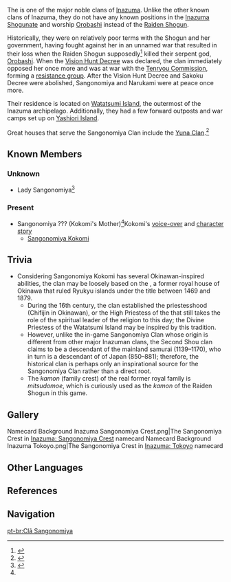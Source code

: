 {{Terminology Infobox
|image        = Sangonomiya Clan.png
|type         = Families
|type2        = Inazuma Clans
}}
The {{Lang|'''Sangonomiya Clan'''|ja=珊瑚宮家|ja_rm=Sangonomiya-ke}} is one of the major noble clans of [[Inazuma]]. Unlike the other known clans of Inazuma, they do not have any known positions in the [[Inazuma Shogunate]] and worship [[Orobashi]] instead of the [[Ei|Raiden Shogun]].

Historically, they were on relatively poor terms with the Shogun and her government, having fought against her in an unnamed war that resulted in their loss when the Raiden Shogun supposedly<ref>{{Ref/Book|The Byakuyakoku Collection|2|Before Sun and Moon}}</ref> killed their serpent god, [[Orobashi]]. When the [[Vision Hunt Decree]] was declared, the clan immediately opposed her once more and was at war with the [[Tenryou Commission]], forming a [[Watatsumi Army|resistance group]]. After the Vision Hunt Decree and Sakoku Decree were abolished, Sangonomiya and Narukami were at peace once more.

Their residence is located on [[Watatsumi Island]], the outermost of the Inazuma archipelago. Additionally, they had a few forward outposts and war camps set up on [[Yashiori Island]].

Great houses that serve the Sangonomiya Clan include the [[Yuna Clan]].<ref name="Life of Mouun">{{Ref/Book|The Life of Mouun the Shrine Maiden}}</ref>

==Known Members==
===Unknown===
*Lady Sangonomiya<ref>{{Ref/Quest|The Three Great Martial Trials}}</ref>

===Present===
* Sangonomiya ??? (Kokomi's Mother)<ref name="Sangonomiya Kokomi/Voice-Overs">Kokomi's [[Sangonomiya Kokomi/Voice-Overs#About Us: Experience|voice-over]] and [[Sangonomiya Kokomi/Lore#Secret Notes|character story]]</ref>
** [[Sangonomiya Kokomi]]

==Trivia==
* Considering Sangonomiya Kokomi has several Okinawan-inspired abilities, the clan may be loosely based on the {{w|Second Shō dynasty|Second Shou clan}}, a former royal house of Okinawa that ruled Ryukyu islands under the title {{w|Ryukyu Kingdom|King of Ryukyu}} between 1469 and 1879.
** During the 16th century, the clan established the priestesshood {{w|Kikoe-ōgimi|Kikoe-oogimi}} (Chifijin in Okinawan), or the High Priestess of the {{w|Ryukyuan religion}} that still takes the role of the spiritual leader of the religion to this day; the Divine Priestess of the Watatsumi Island may be inspired by this tradition.
** However, unlike the in-game Sangonomiya Clan whose origin is different from other major Inazuman clans, the Second Shou clan claims to be a descendant of the mainland samurai {{w|Minamoto no Tametomo}} (1139–1170), who in turn is a descendant of {{w|Emperor Seiwa}} of Japan (850–881); therefore, the historical clan is perhaps only an inspirational source for the Sangonomiya Clan rather than a direct root.
** The ''kamon'' (family crest) of the real former royal family is ''mitsudomoe'', which is curiously used as the ''kamon'' of the Raiden Shogun in this game.

==Gallery==
<gallery hideaddbutton="true" captionalign="center">
Namecard Background Inazuma Sangonomiya Crest.png|The Sangonomiya Crest in [[Inazuma: Sangonomiya Crest]] namecard
Namecard Background Inazuma Tokoyo.png|The Sangonomiya Crest in [[Inazuma: Tokoyo]] namecard
</gallery>

==Other Languages==
{{Other Languages
|en       = Sangonomiya Clan
|zhs      = 珊瑚宫家
|zhs_rm   = Shānhúgōng-jiā
|zht      = 珊瑚宫家
|zht_rm   = Shānhúgōng-jiā
|zh_tl    = Sangonomiya Family
|ja       = {{Rubi|珊|さん|瑚|ご|宮|のみや|家|け}}
|ja_rm    = Sangonomiya-ke{{Assumed}}
|ja_tl    = Sangonomiya Family
|ko       = 산고노미야 {{tt|가문|家門}}
|ko_rm    = Sangonomiya Gamun
|ko_tl    = Sangonomiya Family
|es       = Clan Sangonomiya
|fr       = Clan Sangonomiya
|ru       = Клан Сангономия
|ru_tl    = Sangonomiya Clan
|th       = ตระกูล Sangonomiya
|th_rm    = Trakun Sangonomiya
|th_tl    = 
|vi       = Nhà Sangonomiya
|vi_tl    = Sangonomiya House
|de       = Sangonomiya-Klan
|de_tl    = Sangonomiya Clan
|id       = Klan Sangonomiya
|id_tl    = Sangonomiya Clan
|pt       = Clã Sangonomiya
|pt_tl    = Sangonomiya Clan
}}

==References==
{{Reflist}}

==Navigation==
{{Faction Navbox}}
[[pt-br:Clã Sangonomiya]]